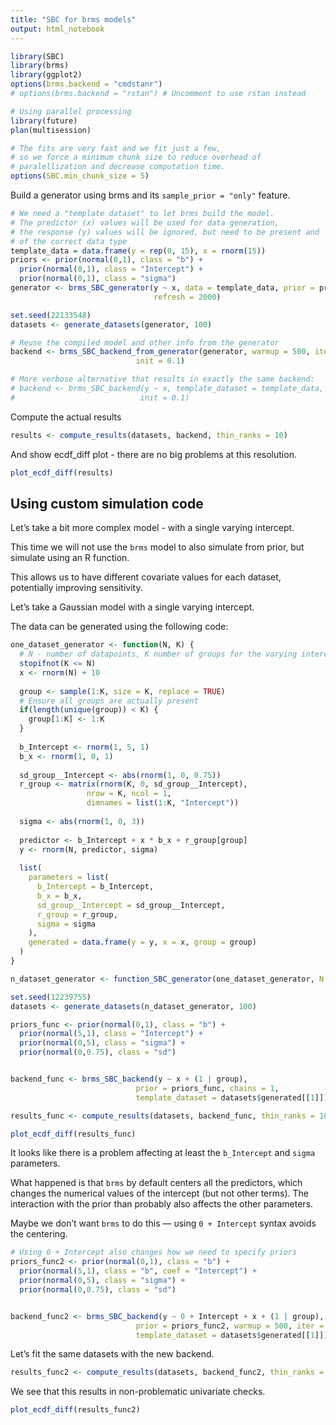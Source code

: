 ```yaml
---
title: "SBC for brms models"
output: html_notebook
---
```


```r
library(SBC)
library(brms)
library(ggplot2)
options(brms.backend = "cmdstanr")
# options(brms.backend = "rstan") # Uncomment to use rstan instead

# Using parallel processing
library(future)
plan(multisession)

# The fits are very fast and we fit just a few, 
# so we force a minimum chunk size to reduce overhead of
# paralellization and decrease computation time.
options(SBC.min_chunk_size = 5)

```

Build a generator using brms and its `sample_prior = "only"` feature.

```r
# We need a "template dataset" to let brms build the model.
# The predictor (x) values will be used for data generation,
# the response (y) values will be ignored, but need to be present and 
# of the correct data type
template_data = data.frame(y = rep(0, 15), x = rnorm(15))
priors <- prior(normal(0,1), class = "b") +
  prior(normal(0,1), class = "Intercept") +
  prior(normal(0,1), class = "sigma")
generator <- brms_SBC_generator(y ~ x, data = template_data, prior = priors, thin = 50, warmup = 10000,
                                refresh = 2000)
```

```r
set.seed(22133548)
datasets <- generate_datasets(generator, 100)
```

```r
# Reuse the compiled model and other info from the generator
backend <- brms_SBC_backend_from_generator(generator, warmup = 500, iter = 1000, chains = 1, thin = 1,
                            init = 0.1)

# More verbose alternative that results in exactly the same backend:
# backend <- brms_SBC_backend(y ~ x, template_dataset = template_data, prior = priors, warmup = 500, iter = 1000, chains = 1, thin = 1
#                            init = 0.1)
```


Compute the actual results

```r
results <- compute_results(datasets, backend, thin_ranks = 10)
```

And show ecdf_diff plot - there are no big problems at this resolution.

```r
plot_ecdf_diff(results)
```

## Using custom simulation code


Let's take a bit more complex model - with a single varying intercept.

This time we will not use the `brms` model to also simulate from prior, but 
simulate using an R function.

This  allows us to have different covariate values for each dataset, potentially improving sensitivity.

Let's take a Gaussian model with a single varying intercept.


The data can be generated using the following code:

```r
one_dataset_generator <- function(N, K) {
  # N - number of datapoints, K number of groups for the varying intercept
  stopifnot(K <= N)
  x <- rnorm(N) + 10
  
  group <- sample(1:K, size = K, replace = TRUE)
  # Ensure all groups are actually present
  if(length(unique(group)) < K) {
    group[1:K] <- 1:K
  }
  
  b_Intercept <- rnorm(1, 5, 1)   
  b_x <- rnorm(1, 0, 1)
  
  sd_group__Intercept <- abs(rnorm(1, 0, 0.75))
  r_group <- matrix(rnorm(K, 0, sd_group__Intercept), 
                 nrow = K, ncol = 1,
                 dimnames = list(1:K, "Intercept"))
  
  sigma <- abs(rnorm(1, 0, 3))
  
  predictor <- b_Intercept + x * b_x + r_group[group]
  y <- rnorm(N, predictor, sigma)
  
  list(
    parameters = list(
      b_Intercept = b_Intercept,
      b_x = b_x,
      sd_group__Intercept = sd_group__Intercept,
      r_group = r_group,
      sigma = sigma
    ),
    generated = data.frame(y = y, x = x, group = group)
  )
}

n_dataset_generator <- function_SBC_generator(one_dataset_generator, N = 12, K = 3)
```


```r
set.seed(12239755)
datasets <- generate_datasets(n_dataset_generator, 100)
```

```r
priors_func <- prior(normal(0,1), class = "b") +
  prior(normal(5,1), class = "Intercept") +
  prior(normal(0,5), class = "sigma") +
  prior(normal(0,0.75), class = "sd")


backend_func <- brms_SBC_backend(y ~ x + (1 | group),  
                            prior = priors_func, chains = 1,
                            template_dataset = datasets$generated[[1]])

```


```r
results_func <- compute_results(datasets, backend_func, thin_ranks = 10)
```



```r
plot_ecdf_diff(results_func)
```

It looks like there is a problem affecting at least the `b_Intercept` and `sigma` parameters.

What happened is that `brms` by default centers all the predictors, which changes the
numerical values of the intercept (but not other terms). The interaction with the prior than probably also affects the other parameters.

Maybe we don't want `brms` to do this --- using `0 + Intercept` syntax avoids the centering. 


```r
# Using 0 + Intercept also changes how we need to specify priors
priors_func2 <- prior(normal(0,1), class = "b") +
  prior(normal(5,1), class = "b", coef = "Intercept") +
  prior(normal(0,5), class = "sigma") +
  prior(normal(0,0.75), class = "sd")


backend_func2 <- brms_SBC_backend(y ~ 0 + Intercept + x + (1 | group),  
                            prior = priors_func2, warmup = 500, iter = 1000, chains = 1,
                            template_dataset = datasets$generated[[1]])


```
Let's fit the same datasets with the new backend.

```r
results_func2 <- compute_results(datasets, backend_func2, thin_ranks = 10)
```

We see that this results in non-problematic univariate checks.

```r
plot_ecdf_diff(results_func2)
```




